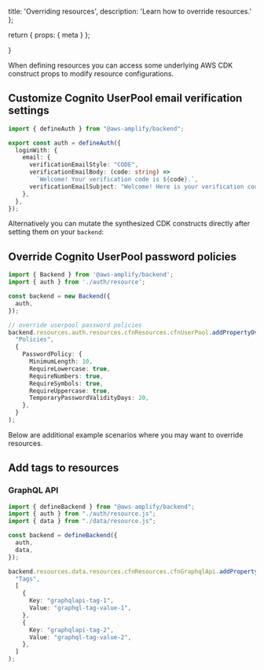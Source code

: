   title: 'Overriding resources',
  description:
    'Learn how to override resources.'
};

  return {
    props: {
      meta
    }
  };

}

When defining resources you can access some underlying AWS CDK construct props to modify resource configurations.

## Customize Cognito UserPool email verification settings

```ts title="amplify/auth/resource.ts"
import { defineAuth } from "@aws-amplify/backend";

export const auth = defineAuth({
  loginWith: {
    email: {
      verificationEmailStyle: "CODE",
      verificationEmailBody: (code: string) =>
        `Welcome! Your verification code is ${code}.`,
      verificationEmailSubject: "Welcome! Here is your verification code",
    },
  },
});
```

Alternatively you can mutate the synthesized CDK constructs directly after setting them on your `backend`:

## Override Cognito UserPool password policies

```ts title="amplify/backend.ts"
import { Backend } from '@aws-amplify/backend';
import { auth } from './auth/resource';

const backend = new Backend({
  auth,
});

// override userpool password policies
backend.resources.auth.resources.cfnResources.cfnUserPool.addPropertyOverride(
  "Policies",
  {
    PasswordPolicy: {
      MinimumLength: 10,
      RequireLowercase: true,
      RequireNumbers: true,
      RequireSymbols: true,
      RequireUppercase: true,
      TemporaryPasswordValidityDays: 20,
    },
  }
);
```


Below are additional example scenarios where you may want to override resources.


## Add tags to resources

### GraphQL API

```ts title="amplify/backend.ts"
import { defineBackend } from "@aws-amplify/backend";
import { auth } from "./auth/resource.js";
import { data } from "./data/resource.js";

const backend = defineBackend({
  auth,
  data,
});

backend.resources.data.resources.cfnResources.cfnGraphqlApi.addPropertyOverride(
  "Tags",
  [
    {
      Key: "graphqlapi-tag-1",
      Value: "graphql-tag-value-1",
    },
    {
      Key: "graphqlapi-tag-2",
      Value: "graphql-tag-value-2",
    },
  ]
);
```
